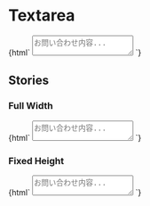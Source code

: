 
<Meta title="Forms/Textarea" />

# Textarea

<Canvas>
  <Story name="Default">
    {html`
      <textarea
        class="jumpu-textarea"
        placeholder="お問い合わせ内容..."
      ></textarea>
    `}
  </Story>
</Canvas>

## Stories

### Full Width

<Canvas>
  <Story name="Full Width">
    {html`
      <textarea
        class="jumpu-textarea w-full"
        placeholder="お問い合わせ内容..."
      ></textarea>
    `}
  </Story>
</Canvas>

### Fixed Height

<Canvas>
  <Story name="Fixed Height">
    {html`
      <textarea
        class="jumpu-textarea h-64 resize-none"
        placeholder="お問い合わせ内容..."
      ></textarea>
    `}
  </Story>
</Canvas>
